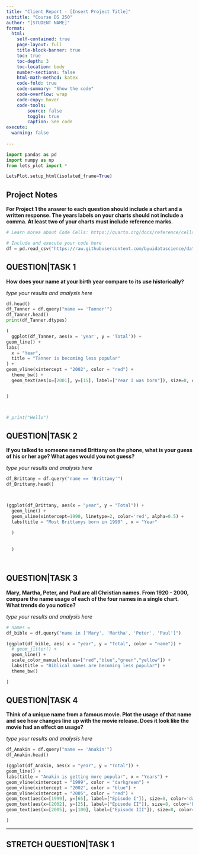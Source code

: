 ```yaml
---
title: "Client Report - [Insert Project Title]"
subtitle: "Course DS 250"
author: "[STUDENT NAME]"
format:
  html:
    self-contained: true
    page-layout: full
    title-block-banner: true
    toc: true
    toc-depth: 3
    toc-location: body
    number-sections: false
    html-math-method: katex
    code-fold: true
    code-summary: "Show the code"
    code-overflow: wrap
    code-copy: hover
    code-tools:
        source: false
        toggle: true
        caption: See code
execute: 
  warning: false
    
---
```



```python
import pandas as pd
import numpy as np
from lets_plot import *

LetsPlot.setup_html(isolated_frame=True)
```


## Project Notes

__For Project 1 the answer to each question should include a chart **and** a written response. The years labels on your charts should not include a comma. At least **two** of your charts must include reference marks.__  

```python
# Learn morea about Code Cells: https://quarto.org/docs/reference/cells/cells-jupyter.html

# Include and execute your code here
df = pd.read_csv("https://raw.githubusercontent.com/byuidatascience/data4names/master/data-raw/names_year/names_year.csv")
```

## QUESTION|TASK 1

__How does your name at your birth year compare to its use historically?__

_type your results and analysis here_

```python
df.head()
df_Tanner = df.query("name == 'Tanner'")
df_Tanner.head()
print(df_Tanner.dtypes)
```



```python


(
  ggplot(df_Tanner, aes(x = 'year', y = 'Total')) + 
geom_line() +
labs(
  x = "Year",
  title = "Tanner is becoming less popular"
) +
geom_vline(xintercept = "2002", color = "red") +
  theme_bw() +
  geom_text(aes(x=[2001], y=[15], label=["Year I was born"]), size=8, color='red',hjust = 1)


)



# print("Hello")


```



## QUESTION|TASK 2

__If you talked to someone named Brittany on the phone, what is your guess of his or her age? What ages would you not guess?__

_type your results and analysis here_

```python
df_Brittany = df.query("name == 'Brittany'") 
df_Brittany.head()




```

```python
(ggplot(df_Brittany, aes(x = "year", y = "Total")) +
  geom_line() +
  geom_vline(xintercept=1990, linetype=2, color='red', alpha=0.5) +
  labs(title = "Most Brittanys born in 1990" , x = "Year"
  
  )
  
  
  )




```
## QUESTION|TASK 3

__Mary, Martha, Peter, and Paul are all Christian names. From 1920 - 2000, compare the name usage of each of the four names in a single chart. What trends do you notice?__

_type your results and analysis here_

```python
# names =
df_bible = df.query("name in ['Mary', 'Martha', 'Peter', 'Paul']")

```

```python
(ggplot(df_bible, aes( x = "year", y = "Total", color = "name")) +
  # geom_jitter() +
  geom_line() +
  scale_color_manual(values=["red","blue","green","yellow"]) +
  labs(title = "Biblical names are becoming less popular") +
  theme_bw()

)
```

## QUESTION|TASK 4

__Think of a unique name from a famous movie. Plot the usage of that name and see how changes line up with the movie release. Does it look like the movie had an effect on usage?__  

_type your results and analysis here_

```python
df_Anakin = df.query("name == 'Anakin'")
df_Anakin.head()

```

```python
(ggplot(df_Anakin, aes(x = "year", y = "Total")) +
geom_line() +
labs(title = "Anakin is getting more popular", x = "Years") +
geom_vline(xintercept = "1999", color = "darkgreen") +
geom_vline(xintercept = "2002", color = "blue") +
geom_vline(xintercept = "2005", color = "red") +
geom_text(aes(x=[1999], y=[65], label=["Episode I"]), size=8, color='darkgreen',hjust = 0) +
geom_text(aes(x=[2002], y=[25], label=["Episode II"]), size=8, color='blue',hjust = 0) +
geom_text(aes(x=[2005], y=[100], label=["Episode III"]), size=8, color='red',hjust = 0)

)
```
---

## STRETCH QUESTION|TASK 1
<!-- 
__Reproduce the chart Elliot using the data from the `names_year.csv` file.__ 

_type your results and analysis here_

```python
# Include and execute your code here


```


--- -->

